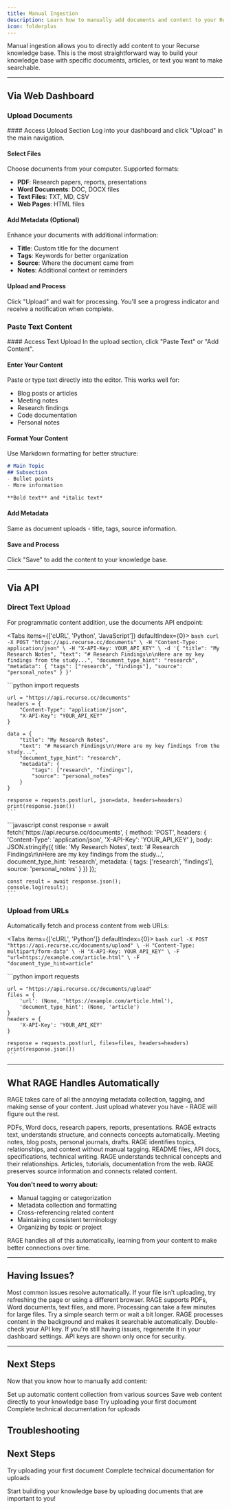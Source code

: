 ```yaml
---
title: Manual Ingestion
description: Learn how to manually add documents and content to your Recurse knowledge base
icon: folderplus
---
```


Manual ingestion allows you to directly add content to your Recurse knowledge base. This is the most straightforward way to build your knowledge base with specific documents, articles, or text you want to make searchable.

---

## Via Web Dashboard

### Upload Documents

<div className='fd-steps [&_h4]:fd-step'>
#### Access Upload Section
Log into your dashboard and click "Upload" in the main navigation.

#### Select Files
Choose documents from your computer. Supported formats:
- **PDF**: Research papers, reports, presentations
- **Word Documents**: DOC, DOCX files
- **Text Files**: TXT, MD, CSV
- **Web Pages**: HTML files

#### Add Metadata (Optional)
Enhance your documents with additional information:
- **Title**: Custom title for the document
- **Tags**: Keywords for better organization
- **Source**: Where the document came from
- **Notes**: Additional context or reminders

#### Upload and Process
Click "Upload" and wait for processing. You'll see a progress indicator and receive a notification when complete.
</div>

### Paste Text Content

<div className='fd-steps [&_h4]:fd-step'>
#### Access Text Upload
In the upload section, click "Paste Text" or "Add Content".

#### Enter Your Content
Paste or type text directly into the editor. This works well for:
- Blog posts or articles
- Meeting notes
- Research findings
- Code documentation
- Personal notes

#### Format Your Content
Use Markdown formatting for better structure:
```markdown
# Main Topic
## Subsection
- Bullet points
- More information

**Bold text** and *italic text*
```

#### Add Metadata
Same as document uploads - title, tags, source information.

#### Save and Process
Click "Save" to add the content to your knowledge base.
</div>

---

## Via API

### Direct Text Upload

For programmatic content addition, use the documents API endpoint:

<Tabs items={['cURL', 'Python', 'JavaScript']} defaultIndex={0}>
  <Tab value="cURL">
    ```bash
    curl -X POST "https://api.recurse.cc/documents" \
      -H "Content-Type: application/json" \
      -H "X-API-Key: YOUR_API_KEY" \
      -d '{
        "title": "My Research Notes",
        "text": "# Research Findings\n\nHere are my key findings from the study...",
        "document_type_hint": "research",
        "metadata": {
          "tags": ["research", "findings"],
          "source": "personal_notes"
        }
      }'
    ```
  </Tab>

  <Tab value="Python">
    ```python
    import requests

    url = "https://api.recurse.cc/documents"
    headers = {
        "Content-Type": "application/json",
        "X-API-Key": "YOUR_API_KEY"
    }

    data = {
        "title": "My Research Notes",
        "text": "# Research Findings\n\nHere are my key findings from the study...",
        "document_type_hint": "research",
        "metadata": {
            "tags": ["research", "findings"],
            "source": "personal_notes"
        }
    }

    response = requests.post(url, json=data, headers=headers)
    print(response.json())
    ```
  </Tab>

  <Tab value="JavaScript">
    ```javascript
    const response = await fetch('https://api.recurse.cc/documents', {
      method: 'POST',
      headers: {
        'Content-Type': 'application/json',
        'X-API-Key': 'YOUR_API_KEY'
      },
      body: JSON.stringify({
        title: 'My Research Notes',
        text: '# Research Findings\n\nHere are my key findings from the study...',
        document_type_hint: 'research',
        metadata: {
          tags: ['research', 'findings'],
          source: 'personal_notes'
        }
      })
    });

    const result = await response.json();
    console.log(result);
    ```
  </Tab>
</Tabs>

### Upload from URLs

Automatically fetch and process content from web URLs:

<Tabs items={['cURL', 'Python']} defaultIndex={0}>
  <Tab value="cURL">
    ```bash
    curl -X POST "https://api.recurse.cc/documents/upload" \
      -H "Content-Type: multipart/form-data" \
      -H "X-API-Key: YOUR_API_KEY" \
      -F "url=https://example.com/article.html" \
      -F "document_type_hint=article"
    ```
  </Tab>

  <Tab value="Python">
    ```python
    import requests

    url = "https://api.recurse.cc/documents/upload"
    files = {
        'url': (None, 'https://example.com/article.html'),
        'document_type_hint': (None, 'article')
    }
    headers = {
        'X-API-Key': 'YOUR_API_KEY'
    }

    response = requests.post(url, files=files, headers=headers)
    print(response.json())
    ```
  </Tab>
</Tabs>

---

## What RAGE Handles Automatically

RAGE takes care of all the annoying metadata collection, tagging, and making sense of your content. Just upload whatever you have - RAGE will figure out the rest.

<Cards>
  <Card title="Documents & Papers" icon="filetext">
    PDFs, Word docs, research papers, reports, presentations. RAGE extracts text, understands structure, and connects concepts automatically.
  </Card>
  <Card title="Notes & Writing" icon="edit">
    Meeting notes, blog posts, personal journals, drafts. RAGE identifies topics, relationships, and context without manual tagging.
  </Card>
  <Card title="Code & Technical" icon="code">
    README files, API docs, specifications, technical writing. RAGE understands technical concepts and their relationships.
  </Card>
  <Card title="Web Content" icon="globe">
    Articles, tutorials, documentation from the web. RAGE preserves source information and connects related content.
  </Card>
</Cards>

**You don't need to worry about:**
- Manual tagging or categorization
- Metadata collection and formatting
- Cross-referencing related content
- Maintaining consistent terminology
- Organizing by topic or project

RAGE handles all of this automatically, learning from your content to make better connections over time.

---

## Having Issues?

<Accordions type="single">
  <Accordion title="Upload not working?">
    Most common issues resolve automatically. If your file isn't uploading, try refreshing the page or using a different browser. RAGE supports PDFs, Word documents, text files, and more.
  </Accordion>

  <Accordion title="Content not appearing in search?">
    Processing can take a few minutes for large files. Try a simple search term or wait a bit longer. RAGE processes content in the background and makes it searchable automatically.
  </Accordion>

  <Accordion title="API authentication failing?">
    Double-check your API key. If you're still having issues, regenerate it in your dashboard settings. API keys are shown only once for security.
  </Accordion>
</Accordions>

---

## Next Steps

Now that you know how to manually add content:

<Cards>
  <Card href="/docs/guide/Adding Content/automatic-ingestion" title="Automatic Ingestion">
    Set up automatic content collection from various sources
  </Card>
  <Card href="/docs/guide/Adding Content/browser-extension" title="Browser Extension">
    Save web content directly to your knowledge base
  </Card>
  <Card href="/docs/quickstart" title="Quickstart Guides">
    Try uploading your first document
  </Card>
  <Card href="/docs/api-documentation/documents" title="API Reference">
    Complete technical documentation for uploads
  </Card>
</Cards>

## Troubleshooting

<FAQ items="upload-not-working,content-not-appearing,supported-file-types" />

## Next Steps

<Cards>
  <Card href="/docs/quickstart" title="Quickstart Guides">
    Try uploading your first document
  </Card>
  <Card href="/docs/api-documentation/documents" title="API Reference">
    Complete technical documentation for uploads
  </Card>
</Cards>

Start building your knowledge base by uploading documents that are important to you!
